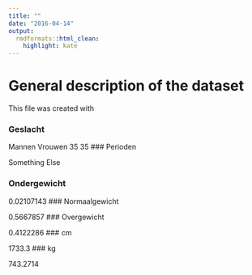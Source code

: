 ```yaml
---
title: ""
date: "2016-04-14"
output:
  rmdformats::html_clean:
    highlight: kate
---
```





# General description of the dataset
This file was created with 


###  Geslacht 


 Mannen Vrouwen 
     35      35 
###  Perioden 

Something Else

###  Ondergewicht 

0.02107143 
###  Normaalgewicht 

0.5667857 
###  Overgewicht 

0.4122286 
###  cm 

1733.3 
###  kg 

743.2714 
